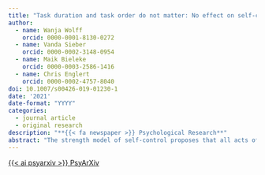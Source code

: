 ```yaml
---
title: "Task duration and task order do not matter: No effect on self-control performance"
author:
  - name: Wanja Wolff
    orcid: 0000-0001-8130-0272
  - name: Vanda Sieber
    orcid: 0000-0002-3148-0954
  - name: Maik Bieleke
    orcid: 0000-0003-2586-1416
  - name: Chris Englert
    orcid: 0000-0002-4757-8040
doi: 10.1007/s00426-019-01230-1
date: '2021'
date-format: "YYYY"
categories:
  - journal article
  - original research
description: "**{{< fa newspaper >}} Psychological Research**"
abstract: "The strength model of self-control proposes that all acts of self-control are energized by one global limited resource that becomes temporarily depleted by a primary self-control task, leading to impaired self-control performance in secondary self-control tasks. However, failed replications have cast doubt on the existence of this so-called ego depletion effect. Here, we investigated between-task (i.e., variation in self-control tasks) and within-task variation (i.e., task duration) as possible explanations for the conflicting literature on ego depletion effects. In a high-powered experiment (*N* = 709 participants), we used two established self-control tasks (Stroop task, transcription task) to test how variations in the duration of primary and secondary self-control tasks (2, 4, 8, or 16 min per task) affect the occurrence of an ego depletion effect (i.e., impaired performance in the secondary task). In line with the ego depletion hypothesis, subjects perceived longer lasting secondary tasks as more self-control demanding. Contrary to the ego depletion hypothesis, however, performance did neither suffer from prior self-control exertion, nor as a function of task duration. If anything, performance tended to improve when the primary self-control task lasted longer. These effects did not differ between the two self-control tasks, suggesting that the observed null findings were independent of task type."
---
```


<a class="btn btn-dark rounded-pill" href="https://psyarxiv.com/ub4p5/" role="button">{{< ai psyarxiv >}} PsyArXiv</a>
